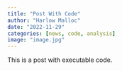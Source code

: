 ```yaml
---
title: "Post With Code"
author: "Harlow Malloc"
date: "2022-11-29"
categories: [news, code, analysis]
image: "image.jpg"
---
```


This is a post with executable code.
